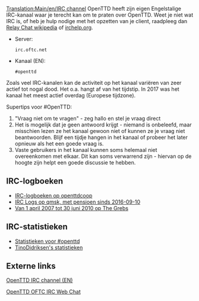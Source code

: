 [[Translation:Main/en/IRC channel]]
OpenTTD heeft zijn eigen Engelstalige IRC-kanaal waar je terecht kan om te praten over OpenTTD. Weet je niet wat IRC is, of heb je hulp nodige met het opzetten van je client, raadpleeg dan [http://www.wikipedia.org/wiki/nl:Internet Relay Chat wikipedia] of [http://www.irchelp.org/ irchelp.org].

* Server: <pre>irc.oftc.net</pre>
* Kanaal (EN): <pre>#openttd</pre>

Zoals veel IRC-kanalen kan de activiteit op het kanaal variëren van zeer actief tot nogal dood. Het o.a. hangt af van het tijdstip. In 2017 was het kanaal het meest actief overdag (Europese tijdzone).

Supertips voor #OpenTTD:

# "Vraag niet om te vragen" - zeg hallo en stel je vraag direct
# Het is mogelijk dat je geen antwoord krijgt - niemand is onbeleefd, maar misschien lezen ze het kanaal gewoon niet of kunnen ze je vraag niet beantwoorden. Blijf een tijdje hangen in het kanaal of probeer het later opnieuw als het een goede vraag is.
# Vaste gebruikers in het kanaal kunnen soms helemaal niet overeenkomen met elkaar. Dit kan soms verwarrend zijn - hiervan op de hoogte zijn helpt een goede discussie te hebben.

==IRC-logboeken==
*[http://webster.openttdcoop.org/index.php?channel=openttd IRC-logboeken op openttdcoop]
*[http://irclogs.qmsk.net/channels/openttd IRC Logs op qmsk, met pensioen sinds 2016-09-10]
*[http://thegrebs.com/irc/ Van 1 april 2007 tot 30 juni 2010 op The Grebs]

==IRC-statistieken==
*[http://electricpotential.net/ircstats/openttd2.html Statistieken voor #openttd]
*[http://alpha.visl.sdu.dk/~tino/pisg/OFTC/openttd.html TinoDidriksen's statistieken]

==Externe links==

[irc://irc.oftc.net/openttd OpenTTD IRC channel (EN)]

[http://webchat.oftc.net/?randomnick=1&channels=openttd&prompt=1 OpenTTD OFTC IRC Web Chat]